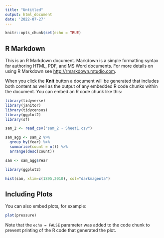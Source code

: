 ```yaml
---
title: "Untitled"
output: html_document
date: '2022-07-27'
---
```


```r
knitr::opts_chunk$set(echo = TRUE)
```

## R Markdown

This is an R Markdown document. Markdown is a simple formatting syntax for authoring HTML, PDF, and MS Word documents. For more details on using R Markdown see <http://rmarkdown.rstudio.com>.

When you click the **Knit** button a document will be generated that includes both content as well as the output of any embedded R code chunks within the document. You can embed an R code chunk like this:

```r

library(tidyverse)
library(janitor)
library(tidycensus)
library(ggplot2)
library(sf)

sam_2 <- read_csv("sam_2 - Sheet1.csv")

sam_agg <- sam_2 %>%
  group_by(Year) %>%
  summarise(count = n()) %>%
  arrange(desc(count))

sam <- sam_agg$Year

library(ggplot2)

hist(sam, xlim=c(1895,2010), col="darkmagenta")

```

## Including Plots

You can also embed plots, for example:

```r
plot(pressure)
```

Note that the `echo = FALSE` parameter was added to the code chunk to prevent printing of the R code that generated the plot.
